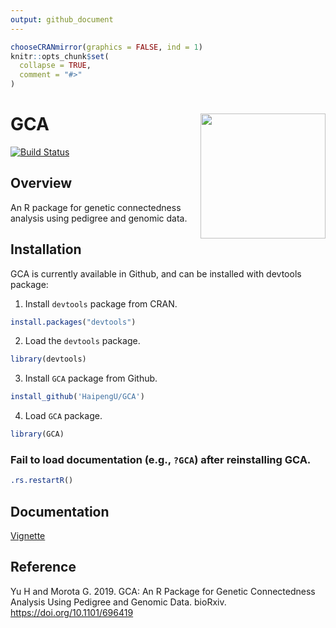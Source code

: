 ```yaml
---
output: github_document
---
```


<!-- README.md is generated from README.Rmd. Please edit README.Rmd (this file) -->

```r
chooseCRANmirror(graphics = FALSE, ind = 1)
knitr::opts_chunk$set(
  collapse = TRUE,
  comment = "#>"
)
```

# GCA <img src="man/figures/GCA.png" height="200" align="right"/>

[![Build Status](https://travis-ci.org/HaipengU/GCA.svg?branch=master)](https://travis-ci.org/HaipengU/GCA)

## Overview 
An R package for genetic connectedness analysis using pedigree and genomic data. 

## Installation
GCA is currently available in Github, and can be installed with devtools package: 

1. Install `devtools` package from CRAN. 
```r
install.packages("devtools")
```

2. Load the `devtools` package.
```r
library(devtools)
```

3. Install `GCA` package from Github.
```r
install_github('HaipengU/GCA')
```

4. Load `GCA` package. 
```r
library(GCA)
```

### Fail to load documentation (e.g., `?GCA`) after reinstalling GCA.
```r
.rs.restartR() 
```

## Documentation
[Vignette](https://haipengu.github.io/Rmd/GCA/Vignette.html)


## Reference
Yu H and Morota G. 2019. GCA: An R Package for Genetic Connectedness Analysis Using Pedigree and Genomic Data. bioRxiv. [https://doi.org/10.1101/696419](https://doi.org/10.1101/696419)

